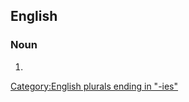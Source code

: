 ==English==

===Noun===
{{head|en|noun form}}

# {{plural of|natural monopoly|lang=en}}

[[Category:English plurals ending in "-ies"]]